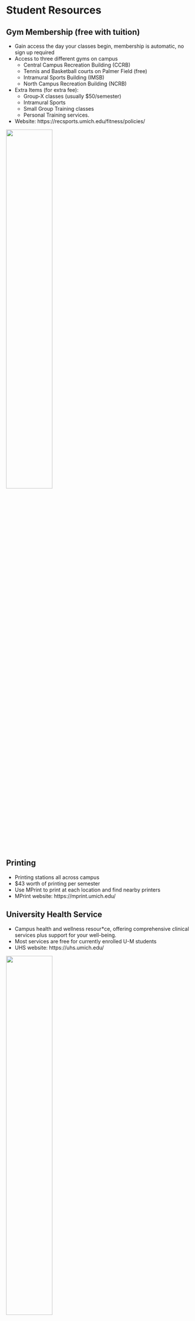 # Student Resources {#studentresources}

## Gym Membership (free with tuition)

- Gain access the day your classes begin, membership is automatic, no sign up required	
- Access to three different gyms on campus
    - Central Campus Recreation Building (CCRB)
    - Tennis and Basketball courts on Palmer Field (free)
    - Intramural Sports Building (IMSB)
    - North Campus Recreation Building (NCRB)
- Extra Items (for extra fee):
    - Group‑X classes (usually $50/semester)
    - Intramural Sports
    - Small Group Training classes
    - Personal Training services.
- Website: https://recsports.umich.edu/fitness/policies/ 

![](imsb.jpg){width=50%}


## Printing

- Printing stations all across campus
- $43 worth of printing per semester
- Use MPrint to print at each location and find nearby printers
- MPrint website: https://mprint.umich.edu/ 


## University Health Service

- Campus health and wellness resour*ce, offering comprehensive clinical services plus support for your well-being. 
- Most services are free for currently enrolled U-M students
- UHS website: https://uhs.umich.edu/ 

![](uhs.jpg){width=50%}


## Welcome Wednesdays

- The alumni center gives free coffee, tea, and bagels to students every Wednesday, just bring your MCard
- See https://alumni.umich.edu/students/welcome-wednesdays/ for more details


## Passport to the Arts

- Free tickets to various arts and culture events throughout Ann Arbor
- Check dorm community centers or Pierpont Commons
- See http://artsatmichigan.umich.edu/programs/passport/ for more details


## Student Support Services

- [Counseling and Psychological Services (CAPS)](https://caps.umich.edu/)
- [Services for Students with Disabilities (SSD)](https://ssd.umich.edu/)
- [Office of Student Conflict Resolution (OSCR)](https://oscr.umich.edu/)
- [Wolverine Support Network](https://www.umichwsn.org/)

![This is Hawkeye the Wellness Dog! You can meet him through Wolverine Wellness at UHS](hawkeye.jpg){width=50%}
